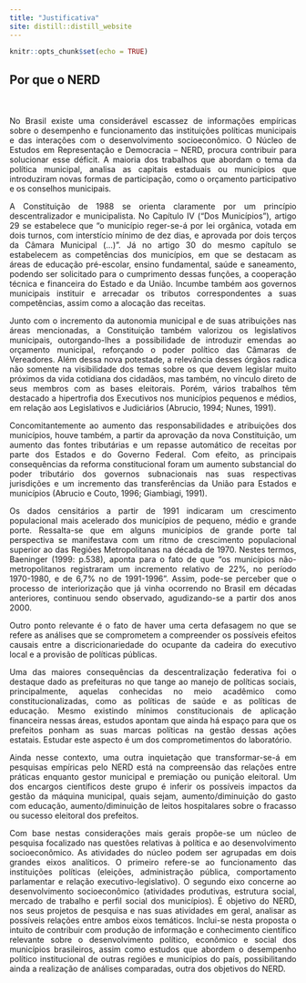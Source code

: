 ```yaml
---
title: "Justificativa"
site: distill::distill_website
---
```


```r
knitr::opts_chunk$set(echo = TRUE)
```

<div style="text-align: justify"> 

##  Por que o NERD

<br/><br/> 
No Brasil existe uma considerável escassez de informações empíricas sobre o desempenho e funcionamento das instituições políticas municipais e das interações com o desenvolvimento socioeconômico. O Núcleo de Estudos em Representação e Democracia – NERD, procura contribuir para solucionar esse déficit. A maioria dos trabalhos que abordam o tema da política municipal, analisa as capitais estaduais ou municípios que introduziram novas formas de participação, como o orçamento participativo e os conselhos municipais. 

A Constituição de 1988 se orienta claramente por um princípio descentralizador e municipalista. No Capítulo IV (“Dos Municípios”), artigo 29 se estabelece que “o município reger-se-á por lei orgânica, votada em dois turnos, com interstício mínimo de dez dias, e aprovada por dois terços da Câmara Municipal (...)”. Já no artigo 30 do mesmo capítulo se estabelecem as competências dos municípios, em que se destacam as áreas de educação pré-escolar, ensino fundamental, saúde e saneamento, podendo ser solicitado para o cumprimento dessas funções, a cooperação técnica e financeira do Estado e da União. Incumbe também aos governos municipais instituir e arrecadar os tributos correspondentes a suas competências, assim como a alocação das receitas.

Junto com o incremento da autonomia municipal e de suas atribuições nas áreas mencionadas, a Constituição também valorizou os legislativos municipais, outorgando-lhes a possibilidade de introduzir emendas ao orçamento municipal, reforçando o poder político das Câmaras de Vereadores. Além dessa nova potestade, a relevância desses órgãos radica não somente na visibilidade dos temas sobre os que devem legislar muito próximos da vida cotidiana dos cidadãos, mas também, no vínculo direto de seus membros com as bases eleitorais. Porém, vários trabalhos têm destacado a hipertrofia dos Executivos nos municípios pequenos e médios, em relação aos Legislativos e Judiciários (Abrucio, 1994; Nunes, 1991).

Concomitantemente ao aumento das responsabilidades e atribuições dos municípios, houve também, a partir da aprovação da nova Constituição, um aumento das fontes tributárias e um repasse automático de receitas por parte dos Estados e do Governo Federal. Com efeito, as principais consequências da reforma constitucional foram um aumento substancial do poder tributário dos governos subnacionais nas suas respectivas jurisdições e um incremento das transferências da União para Estados e municípios (Abrucio e Couto, 1996; Giambiagi, 1991). 

Os dados censitários a partir de 1991 indicaram um crescimento populacional mais acelerado dos municípios de pequeno, médio e grande porte. Ressalta-se que em alguns municípios de grande porte tal perspectiva se manifestava com um ritmo de crescimento populacional superior ao das Regiões Metropolitanas na década de 1970. Nestes termos, Baeninger (1999: p.538), aponta para o fato de que “os municípios não-metropolitanos registraram um incremento relativo de 22%, no período 1970-1980, e de 6,7% no de 1991-1996”. Assim, pode-se perceber que o processo de interiorização que já vinha ocorrendo no Brasil em décadas anteriores, continuou sendo observado, agudizando-se a partir dos anos 2000.

Outro ponto relevante é o fato de haver uma certa defasagem no que se refere as análises que se comprometem a compreender os possíveis efeitos causais entre a discricionariedade do ocupante da cadeira do executivo local e a provisão de políticas públicas.

Uma das maiores consequências da descentralização federativa foi o destaque dado as prefeituras no que tange ao manejo de políticas sociais, principalmente, aquelas conhecidas no meio acadêmico como constitucionalizadas, como as políticas de saúde e as políticas de educação. Mesmo existindo mínimos constitucionais de aplicação financeira nessas áreas, estudos apontam que ainda há espaço para que os prefeitos ponham as suas marcas políticas na gestão dessas ações estatais. Estudar este aspecto é um dos comprometimentos do laboratório.

Ainda nesse contexto, uma outra inquietação que transformar-se-á em pesquisas empíricas pelo NERD está na compreensão das relações entre práticas enquanto gestor municipal e premiação ou punição eleitoral. Um dos encargos científicos deste grupo é inferir os possíveis impactos da gestão da máquina municipal, quais sejam, aumento/diminuição do gasto com educação, aumento/diminuição de leitos hospitalares sobre o fracasso ou sucesso eleitoral dos prefeitos.

Com base nestas considerações mais gerais propõe-se um núcleo de pesquisa focalizado nas questões relativas à política e ao desenvolvimento socioeconômico. As atividades do núcleo podem ser agrupadas em dois grandes eixos analíticos. O primeiro refere-se ao funcionamento das instituições políticas (eleições, administração pública, comportamento parlamentar e relação executivo-legislativo). O segundo eixo concerne ao desenvolvimento socioeconômico (atividades produtivas, estrutura social, mercado de trabalho e perfil social dos municípios). É objetivo do NERD, nos seus projetos de pesquisa e nas suas atividades em geral, analisar as possíveis relações entre ambos eixos temáticos. Inclui-se nesta proposta o intuito de contribuir com produção de informação e conhecimento científico relevante sobre o desenvolvimento político, econômico e social dos municípios brasileiros, assim como estudos que abordem o desempenho político institucional de outras regiões e municípios do país, possibilitando ainda a realização de análises comparadas, outra dos objetivos do NERD.

</div>